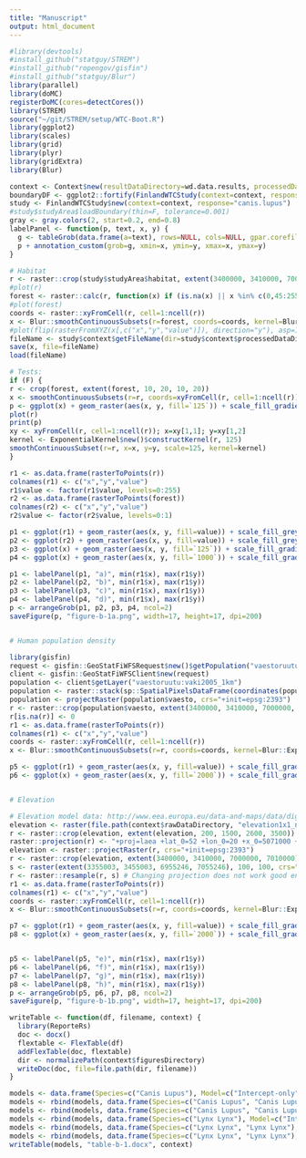 ```yaml
---
title: "Manuscript"
output: html_document
---
```


```r
#library(devtools)
#install_github("statguy/STREM")
#install_github("ropengov/gisfin")
#install_github("statguy/Blur")
library(parallel)
library(doMC)
registerDoMC(cores=detectCores())
library(STREM)
source("~/git/STREM/setup/WTC-Boot.R")
library(ggplot2)
library(scales)
library(grid)
library(plyr)
library(gridExtra)
library(Blur)

context <- Context$new(resultDataDirectory=wd.data.results, processedDataDirectory=wd.data.processed, rawDataDirectory=wd.data.raw, scratchDirectory=wd.scratch, figuresDirectory=wd.figures)
boundaryDF <- ggplot2::fortify(FinlandWTCStudy(context=context, response="canis.lupus")$studyArea$boundary)
study <- FinlandWTCStudy$new(context=context, response="canis.lupus")
#study$studyArea$loadBoundary(thin=F, tolerance=0.001)
gray <- gray.colors(2, start=0.2, end=0.8)
labelPanel <- function(p, text, x, y) {
  g <- tableGrob(data.frame(a=text), rows=NULL, cols=NULL, gpar.corefill=gpar(fill="white", col=NA))
  p + annotation_custom(grob=g, xmin=x, ymin=y, xmax=x, ymax=y)
}
```

```r
# Habitat
r <- raster::crop(study$studyArea$habitat, extent(3400000, 3410000, 7000000, 7010000))
#plot(r)
forest <- raster::calc(r, function(x) if (is.na(x) || x %in% c(0,45:255)) NA else x %in% 18:35)
#plot(forest)
coords <- raster::xyFromCell(r, cell=1:ncell(r))
x <- Blur::smoothContinuousSubsets(r=forest, coords=coords, kernel=Blur::ExponentialKernel$new(), scales=c(125, 1000), .parallel=T)
#plot(flip(rasterFromXYZ(x[,c("x","y","value")]), direction="y"), asp=1)
fileName <- study$context$getFileName(dir=study$context$processedDataDirectory, name="figure-b-1", region=study$studyArea$region)
save(x, file=fileName)
load(fileName)

# Tests:
if (F) {
r <- crop(forest, extent(forest, 10, 20, 10, 20))
x <- smoothContinuousSubsets(r=r, coords=xyFromCell(r, cell=1:ncell(r)), kernel=ExponentialKernel$new(), scales=125, .parallel=F)
p <- ggplot(x) + geom_raster(aes(x, y, fill=`125`)) + scale_fill_gradient(low=gray[1], high=gray[2]) + theme_raster() + labs(x=NULL, y=NULL) + scale_x_continuous(expand=c(0,0)) + scale_y_continuous(expand=c(0,0))
plot(r)
print(p)
xy <- xyFromCell(r, cell=1:ncell(r)); x=xy[1,1]; y=xy[1,2]
kernel <- ExponentialKernel$new()$constructKernel(r, 125)
smoothContinuousSubset(r=r, x=x, y=y, scale=125, kernel=kernel)
}

r1 <- as.data.frame(rasterToPoints(r))
colnames(r1) <- c("x","y","value")
r1$value <- factor(r1$value, levels=0:255)
r2 <- as.data.frame(rasterToPoints(forest))
colnames(r2) <- c("x","y","value")
r2$value <- factor(r2$value, levels=0:1)

p1 <- ggplot(r1) + geom_raster(aes(x, y, fill=value)) + scale_fill_grey() + theme_raster() + labs(x=NULL, y=NULL) + scale_x_continuous(expand=c(0,0)) + scale_y_continuous(expand=c(0,0))
p2 <- ggplot(r2) + geom_raster(aes(x, y, fill=value)) + scale_fill_grey() + theme_raster() + labs(x=NULL, y=NULL) + scale_x_continuous(expand=c(0,0)) + scale_y_continuous(expand=c(0,0))
p3 <- ggplot(x) + geom_raster(aes(x, y, fill=`125`)) + scale_fill_gradient(low=gray[1], high=gray[2]) + theme_raster() + labs(x=NULL, y=NULL) + scale_x_continuous(expand=c(0,0)) + scale_y_continuous(expand=c(0,0))
p4 <- ggplot(x) + geom_raster(aes(x, y, fill=`1000`)) + scale_fill_gradient(low=gray[1], high=gray[2]) + theme_raster() + labs(x=NULL, y=NULL) + scale_x_continuous(expand=c(0,0)) + scale_y_continuous(expand=c(0,0))

p1 <- labelPanel(p1, "a)", min(r1$x), max(r1$y))
p2 <- labelPanel(p2, "b)", min(r1$x), max(r1$y))
p3 <- labelPanel(p3, "c)", min(r1$x), max(r1$y))
p4 <- labelPanel(p4, "d)", min(r1$x), max(r1$y))
p <- arrangeGrob(p1, p2, p3, p4, ncol=2)
saveFigure(p, "figure-b-1a.png", width=17, height=17, dpi=200)


# Human population density

library(gisfin)
request <- gisfin::GeoStatFiWFSRequest$new()$getPopulation("vaestoruutu:vaki2005_1km")
client <- gisfin::GeoStatFiWFSClient$new(request)
population <- client$getLayer("vaestoruutu:vaki2005_1km")
population <- raster::stack(sp::SpatialPixelsDataFrame(coordinates(population), population@data, proj4string=population@proj4string))
population <- projectRaster(population$vaesto, crs="+init=epsg:2393")
r <- raster::crop(population$vaesto, extent(3400000, 3410000, 7000000, 7010000) * 10)
r[is.na(r)] <- 0
r1 <- as.data.frame(rasterToPoints(r))
colnames(r1) <- c("x","y","value")
coords <- raster::xyFromCell(r, cell=1:ncell(r))
x <- Blur::smoothContinuousSubsets(r=r, coords=coords, kernel=Blur::ExponentialKernel$new(), scales=c(2000), .parallel=T)

p5 <- ggplot(r1) + geom_raster(aes(x, y, fill=value)) + scale_fill_gradient(low=gray[1], high=gray[2]) + theme_raster() + labs(x=NULL, y=NULL) + scale_x_continuous(expand=c(0,0)) + scale_y_continuous(expand=c(0,0))
p6 <- ggplot(x) + geom_raster(aes(x, y, fill=`2000`)) + scale_fill_gradient(low=gray[1], high=gray[2]) + theme_raster() + labs(x=NULL, y=NULL) + scale_x_continuous(expand=c(0,0)) + scale_y_continuous(expand=c(0,0))


# Elevation

# Elevation model data: http://www.eea.europa.eu/data-and-maps/data/digital-elevation-model-of-europe
elevation <- raster(file.path(context$rawDataDirectory, "elevation1x1_new.tif"))
r <- raster::crop(elevation, extent(elevation, 200, 1500, 2600, 3500))
raster::projection(r) <- "+proj=laea +lat_0=52 +lon_0=20 +x_0=5071000 +y_0=3210000 +a=6378137 +b=6378137 +units=m +no_defs"
elevation <- raster::projectRaster(r, crs="+init=epsg:2393")
r <- raster::crop(elevation, extent(3400000, 3410000, 7000000, 7010000) * 10)
s <- raster(extent(3355003, 3455003, 6955246, 7055246), 100, 100, crs="+proj=laea +lat_0=52 +lon_0=20 +x_0=5071000 +y_0=3210000 +a=6378137 +b=6378137 +units=m +no_defs")
r <- raster::resample(r, s) # Changing projection does not work good enough. Have to resample to fix.
r1 <- as.data.frame(rasterToPoints(r))
colnames(r1) <- c("x","y","value")
coords <- raster::xyFromCell(r, cell=1:ncell(r))
x <- Blur::smoothContinuousSubsets(r=r, coords=coords, kernel=Blur::ExponentialKernel$new(), scales=c(2000), .parallel=T)

p7 <- ggplot(r1) + geom_raster(aes(x, y, fill=value)) + scale_fill_gradient(low=gray[1], high=gray[2]) + theme_raster() + labs(x=NULL, y=NULL) + scale_x_continuous(expand=c(0,0)) + scale_y_continuous(expand=c(0,0))
p8 <- ggplot(x) + geom_raster(aes(x, y, fill=`2000`)) + scale_fill_gradient(low=gray[1], high=gray[2]) + theme_raster() + labs(x=NULL, y=NULL) + scale_x_continuous(expand=c(0,0)) + scale_y_continuous(expand=c(0,0))


p5 <- labelPanel(p5, "e)", min(r1$x), max(r1$y))
p6 <- labelPanel(p6, "f)", min(r1$x), max(r1$y))
p7 <- labelPanel(p7, "g)", min(r1$x), max(r1$y))
p8 <- labelPanel(p8, "h)", min(r1$x), max(r1$y))
p <- arrangeGrob(p5, p6, p7, p8, ncol=2)
saveFigure(p, "figure-b-1b.png", width=17, height=17, dpi=200)
```

```r
writeTable <- function(df, filename, context) {
  library(ReporteRs)
  doc <- docx()
  flextable <- FlexTable(df)
  addFlexTable(doc, flextable)
  dir <- normalizePath(context$figuresDirectory)
  writeDoc(doc, file=file.path(dir, filename))
}

models <- data.frame(Species=c("Canis Lupus"), Model=c("Intercept-only"), WAIC=c("1074.72"))
models <- rbind(models, data.frame(Species=c("Canis Lupus", "Canis Lupus"), Model=c("All PCs", "PC1 habitat 250 + PC2 all 64000"), WAIC=c("1074.78", "1072.57")))
models <- rbind(models, data.frame(Species=c("Canis Lupus", "Canis Lupus"), Model=c("All non-PCs 32000", "All non-PCs 16000"), WAIC=c("1061.45", "1067.00")))
models <- rbind(models, data.frame(Species=c("Lynx Lynx"), Model=c("Intercept-only"), WAIC=c("3922.51")))
models <- rbind(models, data.frame(Species=c("Lynx Lynx", "Lynx Lynx"), Model=c("All PCs", "PC3 all 8000"), WAIC=c("3930.95", "3914.81")))
models <- rbind(models, data.frame(Species=c("Lynx Lynx", "Lynx Lynx"), Model=c("All non-PCs 2000", "All non-PCs 8000"), WAIC=c("3917.34", "3917.35")))
writeTable(models, "table-b-1.docx", context)
```
